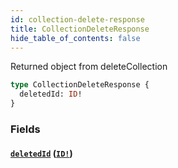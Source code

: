 ```yaml
---
id: collection-delete-response
title: CollectionDeleteResponse
hide_table_of_contents: false
---
```



Returned object from deleteCollection

```graphql
type CollectionDeleteResponse {
  deletedId: ID!
}
```


### Fields

#### [`deletedId`](#) ([`ID!`](/demand/api/graphql-admin/reference/scalars/id))






